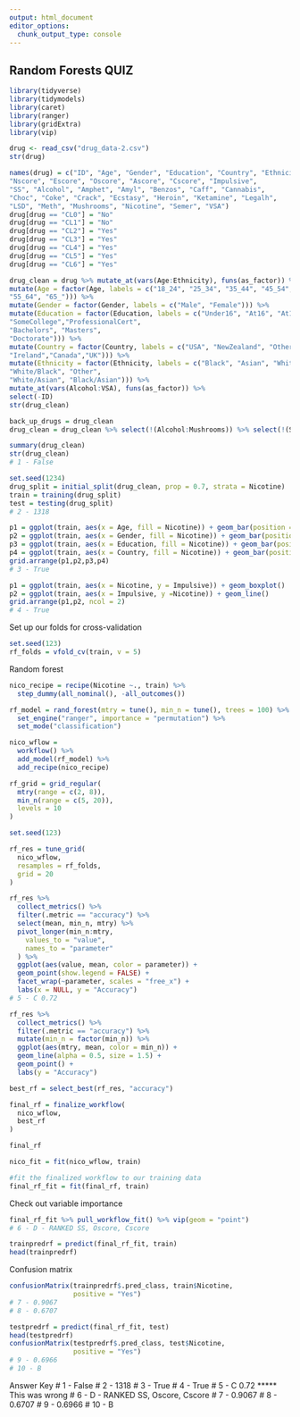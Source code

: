 ---
output: html_document
editor_options: 
  chunk_output_type: console
---
## Random Forests QUIZ


```{r}
library(tidyverse)
library(tidymodels)
library(caret)
library(ranger)
library(gridExtra)
library(vip)
```

```{r}
drug <- read_csv("drug_data-2.csv")
str(drug)
```

```{r}
names(drug) = c("ID", "Age", "Gender", "Education", "Country", "Ethnicity",
"Nscore", "Escore", "Oscore", "Ascore", "Cscore", "Impulsive",
"SS", "Alcohol", "Amphet", "Amyl", "Benzos", "Caff", "Cannabis",
"Choc", "Coke", "Crack", "Ecstasy", "Heroin", "Ketamine", "Legalh",
"LSD", "Meth", "Mushrooms", "Nicotine", "Semer", "VSA")
drug[drug == "CL0"] = "No"
drug[drug == "CL1"] = "No"
drug[drug == "CL2"] = "Yes"
drug[drug == "CL3"] = "Yes"
drug[drug == "CL4"] = "Yes"
drug[drug == "CL5"] = "Yes"
drug[drug == "CL6"] = "Yes"

```

```{r}
drug_clean = drug %>% mutate_at(vars(Age:Ethnicity), funs(as_factor)) %>%
mutate(Age = factor(Age, labels = c("18_24", "25_34", "35_44", "45_54",
"55_64", "65_"))) %>%
mutate(Gender = factor(Gender, labels = c("Male", "Female"))) %>%
mutate(Education = factor(Education, labels = c("Under16", "At16", "At17", "At18",
"SomeCollege","ProfessionalCert",
"Bachelors", "Masters",
"Doctorate"))) %>%
mutate(Country = factor(Country, labels = c("USA", "NewZealand", "Other", "Australia",
"Ireland","Canada","UK"))) %>%
mutate(Ethnicity = factor(Ethnicity, labels = c("Black", "Asian", "White",
"White/Black", "Other",
"White/Asian", "Black/Asian"))) %>%
mutate_at(vars(Alcohol:VSA), funs(as_factor)) %>%
select(-ID)
str(drug_clean)
```

```{r}
back_up_drugs = drug_clean
drug_clean = drug_clean %>% select(!(Alcohol:Mushrooms)) %>% select(!(Semer:VSA))
```

```{r}
summary(drug_clean)
str(drug_clean)
# 1 - False
```

```{r}
set.seed(1234)
drug_split = initial_split(drug_clean, prop = 0.7, strata = Nicotine)
train = training(drug_split)
test = testing(drug_split)
# 2 - 1318
```

```{r}
p1 = ggplot(train, aes(x = Age, fill = Nicotine)) + geom_bar(position = "fill")
p2 = ggplot(train, aes(x = Gender, fill = Nicotine)) + geom_bar(position = "fill")
p3 = ggplot(train, aes(x = Education, fill = Nicotine)) + geom_bar(position = "fill")
p4 = ggplot(train, aes(x = Country, fill = Nicotine)) + geom_bar(position = "fill")
grid.arrange(p1,p2,p3,p4)
# 3 - True
```

```{r}
p1 = ggplot(train, aes(x = Nicotine, y = Impulsive)) + geom_boxplot()
p2 = ggplot(train, aes(x = Impulsive, y =Nicotine)) + geom_line()
grid.arrange(p1,p2, ncol = 2)
# 4 - True
```
Set up our folds for cross-validation  
```{r}
set.seed(123)
rf_folds = vfold_cv(train, v = 5)
```

Random forest  
```{r}
nico_recipe = recipe(Nicotine ~., train) %>%
  step_dummy(all_nominal(), -all_outcomes())

rf_model = rand_forest(mtry = tune(), min_n = tune(), trees = 100) %>% 
  set_engine("ranger", importance = "permutation") %>% 
  set_mode("classification")

nico_wflow = 
  workflow() %>% 
  add_model(rf_model) %>% 
  add_recipe(nico_recipe)

rf_grid = grid_regular(
  mtry(range = c(2, 8)), 
  min_n(range = c(5, 20)),
  levels = 10
)

set.seed(123)

rf_res = tune_grid(
  nico_wflow,
  resamples = rf_folds,
  grid = 20 
)
```

```{r}
rf_res %>%
  collect_metrics() %>%
  filter(.metric == "accuracy") %>%
  select(mean, min_n, mtry) %>%
  pivot_longer(min_n:mtry,
    values_to = "value",
    names_to = "parameter"
  ) %>%
  ggplot(aes(value, mean, color = parameter)) +
  geom_point(show.legend = FALSE) +
  facet_wrap(~parameter, scales = "free_x") +
  labs(x = NULL, y = "Accuracy")
# 5 - C 0.72
```

```{r}
rf_res %>%
  collect_metrics() %>%
  filter(.metric == "accuracy") %>%
  mutate(min_n = factor(min_n)) %>%
  ggplot(aes(mtry, mean, color = min_n)) +
  geom_line(alpha = 0.5, size = 1.5) +
  geom_point() +
  labs(y = "Accuracy")
```

```{r}
best_rf = select_best(rf_res, "accuracy")

final_rf = finalize_workflow(
  nico_wflow,
  best_rf
)

final_rf
```

```{r}
nico_fit = fit(nico_wflow, train)
```

```{r}
#fit the finalized workflow to our training data
final_rf_fit = fit(final_rf, train)
```

Check out variable importance
```{r}
final_rf_fit %>% pull_workflow_fit() %>% vip(geom = "point")
# 6 - D - RANKED SS, Oscore, Cscore
```

```{r}
trainpredrf = predict(final_rf_fit, train)
head(trainpredrf)
```

Confusion matrix
```{r}
confusionMatrix(trainpredrf$.pred_class, train$Nicotine, 
                positive = "Yes")
# 7 - 0.9067
# 8 - 0.6707

```

```{r}
testpredrf = predict(final_rf_fit, test)
head(testpredrf)
confusionMatrix(testpredrf$.pred_class, test$Nicotine, 
                positive = "Yes")
# 9 - 0.6966 
# 10 - B
```


Answer Key
# 1 - False
# 2 - 1318
# 3 - True
# 4 - True
# 5 - C 0.72 ***** This was wrong
# 6 - D - RANKED SS, Oscore, Cscore
# 7 - 0.9067
# 8 - 0.6707
# 9 - 0.6966 
# 10 - B